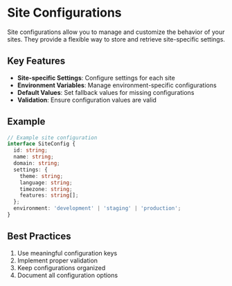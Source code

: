 # Site Configurations

Site configurations allow you to manage and customize the behavior of your sites. They provide a flexible way to store and retrieve site-specific settings.

## Key Features

- **Site-specific Settings**: Configure settings for each site
- **Environment Variables**: Manage environment-specific configurations
- **Default Values**: Set fallback values for missing configurations
- **Validation**: Ensure configuration values are valid

## Example

```typescript
// Example site configuration
interface SiteConfig {
  id: string;
  name: string;
  domain: string;
  settings: {
    theme: string;
    language: string;
    timezone: string;
    features: string[];
  };
  environment: 'development' | 'staging' | 'production';
}
```

## Best Practices

1. Use meaningful configuration keys
2. Implement proper validation
3. Keep configurations organized
4. Document all configuration options 